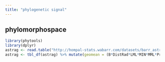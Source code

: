 ```yaml
---
title: "phylogenetic signal"
---
```


## phylomorphospace

```r
library(phytools)
library(dplyr)
astrag <- read.table("http://hompal-stats.wabarr.com/datasets/barr_astrag_2014.txt", header=TRUE, sep="\t")
astrag <- tbl_df(astrag) %>% mutate(geomean = (B*DistRad*LML*MIN*MML*ProxRad*WAF*WAT) ^ 1/8)
```